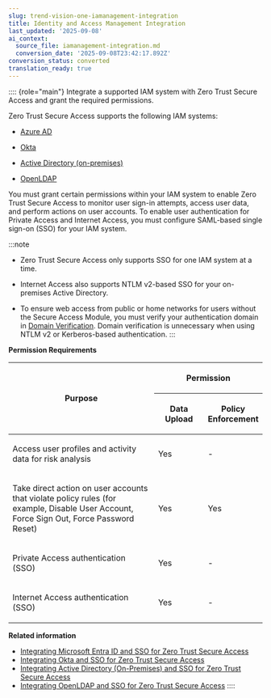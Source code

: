 ```yaml
---
slug: trend-vision-one-iamanagement-integration
title: Identity and Access Management Integration
last_updated: '2025-09-08'
ai_context:
  source_file: iamanagement-integration.md
  conversion_date: '2025-09-08T23:42:17.892Z'
conversion_status: converted
translation_ready: true
---
```


:::: {role="main"}
Integrate a supported IAM system with Zero Trust Secure Access and grant the required permissions.

Zero Trust Secure Access supports the following IAM systems:

- [Azure AD](integratwe-aad-sso-ztsa.mdx)

- [Okta](integrate-okta-sso-ztsa.mdx)

- [Active Directory (on-premises)](ad-premises-sso-ztsa.mdx)

- [OpenLDAP](openldap-ztsa-sso.mdx)

You must grant certain permissions within your IAM system to enable Zero Trust Secure Access to monitor user sign-in attempts, access user data, and perform actions on user accounts. To enable user authentication for Private Access and Internet Access, you must configure SAML-based single sign-on (SSO) for your IAM system.

:::note

- Zero Trust Secure Access only supports SSO for one IAM system at a time.

- Internet Access also supports NTLM v2-based SSO for your on-premises Active Directory.

- To ensure web access from public or home networks for users without the Secure Access Module, you must verify your authentication domain in [Domain Verification](domain-verification.mdx). Domain verification is unnecessary when using NTLM v2 or Kerberos-based authentication.
:::

**Permission Requirements**

<table>
<colgroup>
<col style="width: 60%" />
<col style="width: 20%" />
<col style="width: 20%" />
</colgroup>
<thead>
<tr>
<th rowspan="2"><p>Purpose</p></th>
<th colspan="2"><p>Permission</p></th>
</tr>
<tr>
<th><p>Data Upload</p></th>
<th><p>Policy Enforcement</p></th>
</tr>
</thead>
<tbody>
<tr>
<td><p>Access user profiles and activity data for risk analysis</p></td>
<td><p>Yes</p></td>
<td><p>-</p></td>
</tr>
<tr>
<td><p>Take direct action on user accounts that violate policy rules (for example, Disable User Account, Force Sign Out, Force Password Reset)</p></td>
<td><p>Yes</p></td>
<td><p>Yes</p></td>
</tr>
<tr>
<td><p>Private Access authentication (SSO)</p></td>
<td><p>Yes</p></td>
<td><p>-</p></td>
</tr>
<tr>
<td><p>Internet Access authentication (SSO)</p></td>
<td><p>Yes</p></td>
<td><p>-</p></td>
</tr>
</tbody>
</table>

**Related information**

- [Integrating Microsoft Entra ID and SSO for Zero Trust Secure Access](integratwe-aad-sso-ztsa.md "Integrate with Microsoft Entra ID to authenticate user access attempts and take action on risky account activity.")
- [Integrating Okta and SSO for Zero Trust Secure Access](integrate-okta-sso-ztsa.md "Integrate with Okta to authenticate user access attempts and take action on risky account activity.")
- [Integrating Active Directory (On-Premises) and SSO for Zero Trust Secure Access](ad-premises-sso-ztsa.md "Integrate with Active Directory (on-premises) to authenticate user access attempts and take action on risky account activity.")
- [Integrating OpenLDAP and SSO for Zero Trust Secure Access](openldap-ztsa-sso.md "Integrate with OpenLDAP to authenticate user access attempts and take action on risky account activity.")
::::
